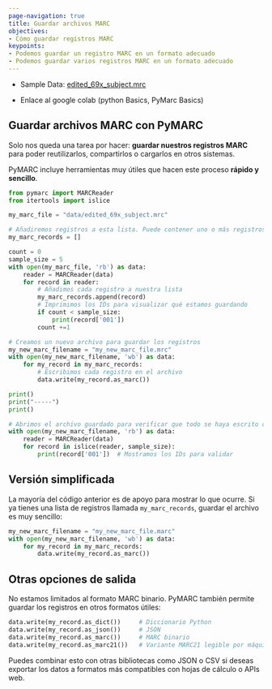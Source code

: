 ```yaml
---
page-navigation: true
title: Guardar archivos MARC
objectives:
- Cómo guardar registros MARC
keypoints:
- Podemos guardar un registro MARC en un formato adecuado
- Podemos guardar varios registros MARC en un formato adecuado
---
```


- Sample Data: [edited_69x_subject.mrc](data/edited_69x_subject.mrc)

- Enlace al google colab (python Basics, PyMarc Basics)

## Guardar archivos MARC con PyMARC

Solo nos queda una tarea por hacer: **guardar nuestros registros MARC** para poder reutilizarlos, compartirlos o cargarlos en otros sistemas.

PyMARC incluye herramientas muy útiles que hacen este proceso **rápido y sencillo**.

```python
from pymarc import MARCReader
from itertools import islice

my_marc_file = "data/edited_69x_subject.mrc"

# Añadiremos registros a esta lista. Puede contener uno o más registros.
my_marc_records = []

count = 0
sample_size = 5
with open(my_marc_file, 'rb') as data:
    reader = MARCReader(data)
    for record in reader:
        # Añadimos cada registro a nuestra lista
        my_marc_records.append(record)
        # Imprimimos los IDs para visualizar qué estamos guardando
        if count < sample_size:
            print(record['001'])
        count +=1

# Creamos un nuevo archivo para guardar los registros
my_new_marc_filename = "my_new_marc_file.mrc" 
with open(my_new_marc_filename, 'wb') as data:
    for my_record in my_marc_records:
        # Escribimos cada registro en el archivo
        data.write(my_record.as_marc())

print()
print("-----")
print()

# Abrimos el archivo guardado para verificar que todo se haya escrito correctamente
with open(my_new_marc_filename, 'rb') as data:
    reader = MARCReader(data)
    for record in islice(reader, sample_size):
        print(record['001'])  # Mostramos los IDs para validar

```


## Versión simplificada

La mayoría del código anterior es de apoyo para mostrar lo que ocurre.
Si ya tienes una lista de registros llamada `my_marc_records`, guardar el archivo es muy sencillo:

```python
my_new_marc_filename = "my_new_marc_file.marc"
with open(my_new_marc_filename, 'wb') as data:
    for my_record in my_marc_records:
        data.write(my_record.as_marc())
```

## Otras opciones de salida

No estamos limitados al formato MARC binario. PyMARC también permite guardar los registros en otros formatos útiles:

```python
data.write(my_record.as_dict())     # Diccionario Python
data.write(my_record.as_json())     # JSON
data.write(my_record.as_marc())     # MARC binario
data.write(my_record.as_marc21())   # Variante MARC21 legible por máquinas
```

Puedes combinar esto con otras bibliotecas como JSON o CSV si deseas exportar los datos a formatos más compatibles con hojas de cálculo o APIs web.

